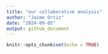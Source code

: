 ```yaml
---
title: "our collaborative analysis"
author: "Jaime Ortiz"
date: "2024-09-05"
output: github_document
---
```


```r
knitr::opts_chunk$set(echo = TRUE)
```

